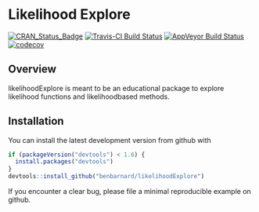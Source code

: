 # Likelihood Explore

[![CRAN_Status_Badge](http://www.r-pkg.org/badges/version/likelihoodExplore)](https://cran.r-project.org/package=likelihoodExplore)
[![Travis-CI Build Status](https://travis-ci.org/BenBarnard/likelihoodExplore.svg?branch=master)](https://travis-ci.org/BenBarnard/likelihoodExplore)
[![AppVeyor Build Status](https://ci.appveyor.com/api/projects/status/github/BenBarnard/likelihoodExplore?branch=master&svg=true)](https://ci.appveyor.com/project/BenBarnard/likelihoodExplore)
[![codecov](https://codecov.io/gh/BenBarnard/likelihoodExplore/branch/master/graph/badge.svg)](https://codecov.io/gh/BenBarnard/likelihoodExplore)

## Overview

likelihoodExplore is meant to be an educational package to explore likelihood functions and likelihoodbased methods.

## Installation

You can install the latest development version from github with

```r
if (packageVersion("devtools") < 1.6) {
  install.packages("devtools")
}
devtools::install_github("benbarnard/likelihoodExplore")
```

If you encounter a clear bug, please file a minimal reproducible example on github.
